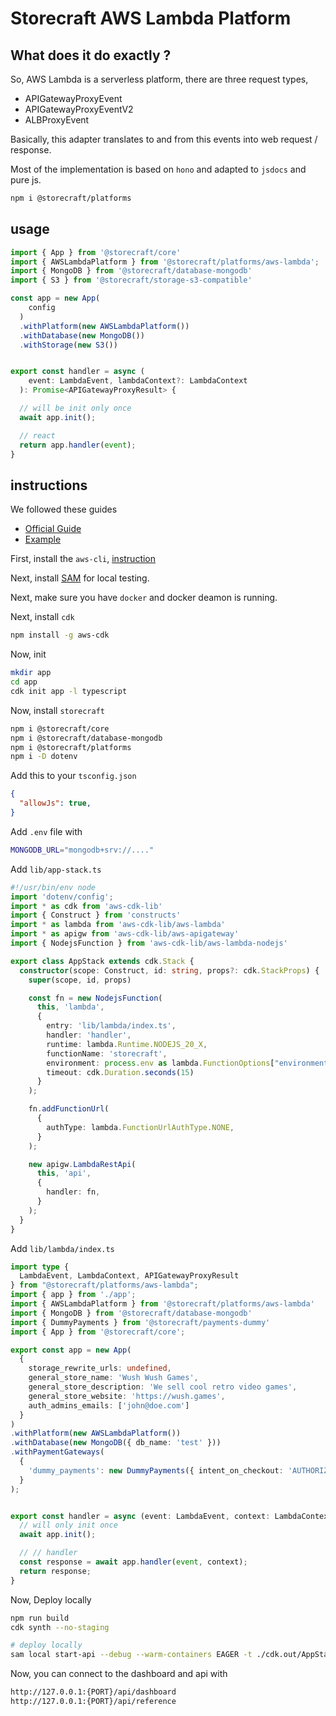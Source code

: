 # **Storecraft** AWS Lambda Platform

## What does it do exactly ?

So, AWS Lambda is a serverless 
platform, there are three request types,
- APIGatewayProxyEvent 
- APIGatewayProxyEventV2 
- ALBProxyEvent

Basically, this adapter translates to and from this events into web request / response.

Most of the implementation is based on `hono` and adapted to `jsdocs` and pure js.


```bash
npm i @storecraft/platforms
```

## usage

```ts
import { App } from '@storecraft/core'
import { AWSLambdaPlatform } from '@storecraft/platforms/aws-lambda';
import { MongoDB } from '@storecraft/database-mongodb'
import { S3 } from '@storecraft/storage-s3-compatible'

const app = new App(
    config
  )
  .withPlatform(new AWSLambdaPlatform())
  .withDatabase(new MongoDB())
  .withStorage(new S3())


export const handler = async (
    event: LambdaEvent, lambdaContext?: LambdaContext
  ): Promise<APIGatewayProxyResult> {

  // will be init only once
  await app.init();

  // react
  return app.handler(event);
}

```

## instructions

We followed these guides
- [Official Guide](https://docs.aws.amazon.com/cdk/v2/guide/hello_world.html#hello_world_prerequisites)
- [Example](https://docs.aws.amazon.com/serverless-application-model/latest/developerguide/serverless-cdk-getting-started.html)

First, install the `aws-cli`, [instruction](https://docs.aws.amazon.com/cli/latest/userguide/getting-started-install.html)

Next, install [SAM](https://docs.aws.amazon.com/serverless-application-model/latest/developerguide/install-sam-cli.html) for local testing.

Next, make sure you have `docker` and docker deamon is running.

Next, install `cdk`

```zsh
npm install -g aws-cdk
```

Now, init

```zsh
mkdir app
cd app
cdk init app -l typescript
```

Now, install `storecraft`
```zsh
npm i @storecraft/core
npm i @storecraft/database-mongodb
npm i @storecraft/platforms
npm i -D dotenv
```

Add this to your `tsconfig.json`
```json
{
  "allowJs": true,
}
```

Add `.env` file with
```zsh
MONGODB_URL="mongodb+srv://...."
```

Add `lib/app-stack.ts`

```ts
#!/usr/bin/env node
import 'dotenv/config';
import * as cdk from 'aws-cdk-lib'
import { Construct } from 'constructs'
import * as lambda from 'aws-cdk-lib/aws-lambda'
import * as apigw from 'aws-cdk-lib/aws-apigateway'
import { NodejsFunction } from 'aws-cdk-lib/aws-lambda-nodejs'

export class AppStack extends cdk.Stack {
  constructor(scope: Construct, id: string, props?: cdk.StackProps) {
    super(scope, id, props)

    const fn = new NodejsFunction(
      this, 'lambda', 
      {
        entry: 'lib/lambda/index.ts',
        handler: 'handler',
        runtime: lambda.Runtime.NODEJS_20_X,
        functionName: 'storecraft',
        environment: process.env as lambda.FunctionOptions["environment"],
        timeout: cdk.Duration.seconds(15)
      }
    );

    fn.addFunctionUrl(
      {
        authType: lambda.FunctionUrlAuthType.NONE,
      }
    );

    new apigw.LambdaRestApi(
      this, 'api', 
      {
        handler: fn,
      }
    );
  }
}

```

Add `lib/lambda/index.ts`

```ts
import type { 
  LambdaEvent, LambdaContext, APIGatewayProxyResult 
} from "@storecraft/platforms/aws-lambda";
import { app } from './app';
import { AWSLambdaPlatform } from '@storecraft/platforms/aws-lambda'
import { MongoDB } from '@storecraft/database-mongodb'
import { DummyPayments } from '@storecraft/payments-dummy'
import { App } from '@storecraft/core';

export const app = new App(
  {
    storage_rewrite_urls: undefined,
    general_store_name: 'Wush Wush Games',
    general_store_description: 'We sell cool retro video games',
    general_store_website: 'https://wush.games',
    auth_admins_emails: ['john@doe.com']
  }
)
.withPlatform(new AWSLambdaPlatform())
.withDatabase(new MongoDB({ db_name: 'test' }))
.withPaymentGateways(
  {
    'dummy_payments': new DummyPayments({ intent_on_checkout: 'AUTHORIZE' }),
  }
);


export const handler = async (event: LambdaEvent, context: LambdaContext): Promise<APIGatewayProxyResult> => {
  // will only init once
  await app.init();

  // // handler
  const response = await app.handler(event, context);
  return response;
}
```

Now, Deploy locally

```zsh
npm run build
cdk synth --no-staging

# deploy locally
sam local start-api --debug --warm-containers EAGER -t ./cdk.out/AppStack.template.json
```

Now, you can connect to the dashboard and api with
```zsh
http://127.0.0.1:{PORT}/api/dashboard
http://127.0.0.1:{PORT}/api/reference
```
